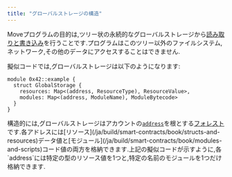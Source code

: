 ```yaml
---
title: "グローバルストレージの構造"
---
```








Moveプログラムの目的は,ツリー状の永続的なグローバルストレージから[読み取りと書き込み](/ja/build/smart-contracts/book/global-storage-operators)を行うことです.プログラムはこのツリー以外のファイルシステム,ネットワーク,その他のデータにアクセスすることはできません.

擬似コードでは,グローバルストレージは以下のようになります:

```move
module 0x42::example {
  struct GlobalStorage {
    resources: Map<(address, ResourceType), ResourceValue>,
    modules: Map<(address, ModuleName), ModuleBytecode>
  }
}
```

構造的には,グローバルストレージはアカウントの[`address`](/ja/build/smart-contracts/book/address)を根とする[フォレスト](https://en.wikipedia.org/wiki/Tree_\(graph_theory\))です.各アドレスには[リソース](/ja/build/smart-contracts/book/structs-and-resources)データ値と[モジュール](/ja/build/smart-contracts/book/modules-and-scripts)コード値の両方を格納できます.上記の擬似コードが示すように,各`address`には特定の型のリソース値を1つと,特定の名前のモジュールを1つだけ格納できます.
